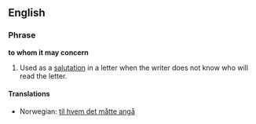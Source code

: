 ==English==
===Phrase===
'''to whom it may concern'''

#Used as a [[salutation]] in a letter when the writer does not know who will read the letter.

====Translations====
*Norwegian: [[til hvem det måtte angå]]